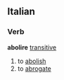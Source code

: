 ==Italian==
===Verb===
'''abolire''' [[transitive]]
# to [[abolish]]
# to [[abrogate]]
{{it-conj-ire-b|abol|Avere}}